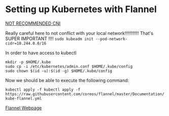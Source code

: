 
<SEO title="Setting up Kubernetes with Flannel" />

# Setting up Kubernetes with Flannel
[NOT RECOMMENDED CNI](https://github.com/kubernetes/website/commit/f73647531dcdade2327412253a5f839781d57897/)

Really careful here to not conflict with your local network!!!!!!!!!!! That's SUPER IMPORTANT !!!!
`sudo kubeadm init --pod-network-cidr=10.244.0.0/16`

In order to have access to kubectl
```
mkdir -p $HOME/.kube
sudo cp -i /etc/kubernetes/admin.conf $HOME/.kube/config
sudo chown $(id -u):$(id -g) $HOME/.kube/config
```

Now we should be able to execute the following command:

`kubectl apply -f kubectl apply -f https://raw.githubusercontent.com/coreos/flannel/master/Documentation/kube-flannel.yml`

[Flannel Webpage](https://github.com/coreos/flannel/)
